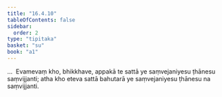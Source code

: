 ```yaml
---
title: "16.4.10"
tableOfContents: false
sidebar:
  order: 2
type: "tipitaka"
basket: "su"
book: "a1"
---
```



<DynamicBreadcrumb />

<Division number="331" book="a1">

<Paragraph number="422" book="a1">
…  Evamevaṃ kho, bhikkhave, appakā te sattā ye saṃvejaniyesu ṭhānesu saṃvijjanti; atha kho eteva sattā bahutarā ye saṃvejaniyesu ṭhānesu na saṃvijjanti.
</Paragraph>
</Division>